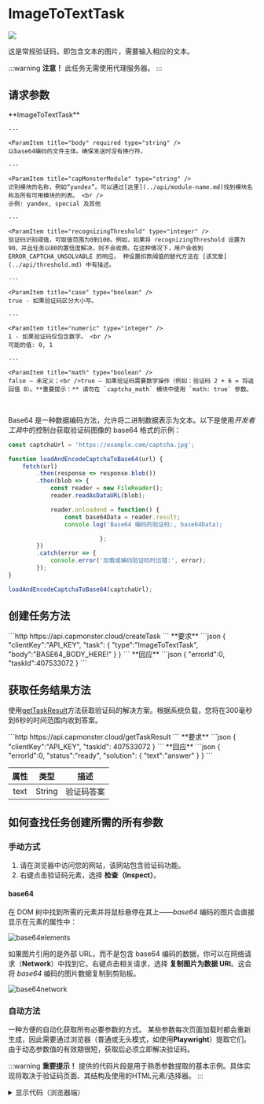 ﻿---
sidebar_position: 10
sidebar_label: ImageToTextTask
---


<ArticleHead slug="captchas/image-to-text" />

# ImageToTextTask

<PriceBlockWrap>
  <PriceBlock captchaId="text"/>
</PriceBlockWrap>

![](./images/image-to-text/text-captcha-2.png)

这是常规验证码，即包含文本的图片，需要输入相应的文本。

:::warning **注意！**
此任务无需使用代理服务器。
:::


## 请求参数
<TabItem value="proxyless" label="RecaptchaV2EnterpriseTaskProxyless (without proxy)" default className="bordered-panel">
    <ParamItem title="type" required type="string" />
    **ImageToTextTask**

    ---

    <ParamItem title="body" required type="string" />
    以base64编码的文件主体。确保发送时没有换行符。

    ---

    <ParamItem title="capMonsterModule" type="string" />
    识别模块的名称，例如“yandex”。可以通过[这里](../api/module-name.md)找到模块名称及所有可用模块的列表。 <br />
    示例: yandex, special 及其他

    ---

    <ParamItem title="recognizingThreshold" type="integer" />
    验证码识别阈值，可取值范围为0到100。例如，如果将 recognizingThreshold 设置为90，并且任务以80的置信度解决，则不会收费。在这种情况下，用户会收到 ERROR_CAPTCHA_UNSOLVABLE 的响应。 种设置扣款阈值的替代方法在 [该文章](../api/threshold.md) 中有描述。

    ---

    <ParamItem title="case" type="boolean" />
    true - 如果验证码区分大小写。

    ---

    <ParamItem title="numeric" type="integer" />
    1 - 如果验证码仅包含数字。 <br />
    可能的值: 0, 1

    ---

    <ParamItem title="math" type="boolean" />
    false — 未定义；<br />true — 如果验证码需要数学操作（例如：验证码 2 + 6 = 将返回值 8）。**重要提示：** 请勿在 `captcha_math` 模块中使用 `math: true` 参数。
</TabItem>

<br />

Base64 是一种数据编码方法，允许将二进制数据表示为文本。以下是使用*开发者工具*中的控制台获取验证码图像的 base64 格式的示例：

```JavaScript
const captchaUrl = 'https://example.com/captcha.jpg';

function loadAndEncodeCaptchaToBase64(url) {
    fetch(url)
        .then(response => response.blob())
        .then(blob => {
            const reader = new FileReader();
            reader.readAsDataURL(blob);

            reader.onloadend = function() {
                const base64Data = reader.result;                
                console.log('Base64 编码的验证码:, base64Data);

                          };
        })
        .catch(error => {
            console.error('加载或编码验证码时出错:', error);
        });
}

loadAndEncodeCaptchaToBase64(captchaUrl);

```


## 创建任务方法 

<TabItem value="proxyless" label="RecaptchaV2TaskProxyless (without proxy)" default className="method-panel">
	<MethodItem>
		```http
		https://api.capmonster.cloud/createTask
		```
	</MethodItem>
	<MethodDescription>
		**要求**
		```json
		{
		  "clientKey":"API_KEY",
		  "task": {
			"type":"ImageToTextTask",
			"body":"BASE64_BODY_HERE!"
		  }
		}
		```
		**回应**
		```json
		{
		  "errorId":0,
		  "taskId":407533072
		}
		```
	</MethodDescription>
</TabItem>


## 获取任务结果方法
使用[getTaskResult](../api/methods/get-task-result.md)方法获取验证码的解决方案。根据系统负载，您将在300毫秒到6秒的时间范围内收到答案。

<TabItem value="proxyless" label="GeeTestTaskProxyless (without proxy)" default className="method-panel-full">
	<MethodItem>
		```http
		https://api.capmonster.cloud/getTaskResult
		```
	</MethodItem>
	<MethodDescription>
		**要求**
		```json
		{
		  "clientKey":"API_KEY",
		  "taskId": 407533072
		}
		```
		**回应**
		```json
		{
		  "errorId":0,
		  "status":"ready",
		  "solution": {
			"text":"answer"
		  }
		}
		```
	</MethodDescription>
</TabItem>

<br />

|**属性**|**类型**|**描述**|
| :-: | :-: | :-: |
|text|String|验证码答案|

## 如何查找任务创建所需的所有参数

### 手动方式

1. 请在浏览器中访问您的网站，该网站包含验证码功能。
2. 右键点击验证码元素，选择 **检查（Inspect）**。

#### base64

在 DOM 树中找到所需的元素并将鼠标悬停在其上——*base64* 编码的图片会直接显示在元素的属性中：

![base64elements](images\image-to-text\base64-elements.png)

如果图片引用的是外部 URL，而不是包含 base64 编码的数据，你可以在网络请求（**Network**）中找到它。右键点击相关请求，选择 **复制图片为数据 URI**。这会将 *base64* 编码的图片数据复制到剪贴板。

![base64network](images\image-to-text\base64-network.png)

### 自动方法

一种方便的自动化获取所有必要参数的方式。
某些参数每次页面加载时都会重新生成，因此需要通过浏览器（普通或无头模式，如使用**Playwright**）提取它们。
由于动态参数值的有效期很短，获取后必须立即解决验证码。

:::warning **重要提示！**
提供的代码片段是用于熟悉参数提取的基本示例。具体实现将取决于验证码页面、其结构及使用的HTML元素/选择器。
:::

<Tabs className="full-width-tabs filled-tabs request-tabs">
  <TabItem value="js" label="JavaScript" default className="method-panel">
    <details>
      <summary>显示代码（浏览器端）</summary>
      ```js
      (async () => {
        const img = document.querySelector('img'); // 示例选择器

        const imageUrl = img.src;

        const response = await fetch(imageUrl);

        if (!response.ok) {
          throw new Error("加载图片失败");
        }

        const buffer = await response.arrayBuffer();

        // 将二进制数据转换为 base64
        const base64Image = btoa(String.fromCharCode(...new Uint8Array(buffer)));

        console.log(base64Image); 
      })();
      ```
    </details>

    <details>
      <summary>显示代码（Node.js）</summary>
      ```js
      (async () => {
        const imageUrl = "https://example/img/.jpg"; // 图片 URL

        const response = await fetch(imageUrl);

        if (!response.ok) {
          throw new Error("加载图片失败");
        }

        const buffer = await response.arrayBuffer();

        // 转换数据为 base64
        const base64Image = Buffer.from(buffer).toString("base64");

        console.log(base64Image);
      })();
      ```
    </details>
  </TabItem>

  <TabItem value="python" label="Python" className="method-panel">
    <details>
      <summary>显示代码</summary>
      ```python
      import requests
      import base64

      # 图片 URL
      image_url = "https://example/img.jpg"

      response = requests.get(image_url)

      if response.status_code == 200:
          # 将图片二进制数据转换为 base64
          base64_image = base64.b64encode(response.content).decode('utf-8')

          print(base64_image)
      else:
          print("加载图片失败")
      ```
    </details>
  </TabItem>

  <TabItem value="csharp" label="C#" className="method-panel">
    <details>
      <summary>显示代码</summary>
      ```csharp
      using System;
      using System.Net.Http;
      using System.Threading.Tasks;

      class Program
      {
          static async Task Main(string[] args)
          {
              // 图片 URL
              string imageUrl = "https://example/img.jpg";

              using (HttpClient client = new HttpClient())
              {
                  try
                  {
                      byte[] imageBytes = await client.GetByteArrayAsync(imageUrl);

                      // 将图片二进制数据转换为 base64
                      string base64Image = Convert.ToBase64String(imageBytes);

                      Console.WriteLine(base64Image);
                  }
                  catch (Exception ex)
                  {
                      Console.WriteLine("加载图片失败: " + ex.Message);
                  }
              }
          }
      }
      ```
    </details>
  </TabItem>
</Tabs>

## 使用 SDK 库

<Tabs className="full-width-tabs filled-tabs request-tabs" groupId="captcha-type">
  <TabItem value="js" label="JavaScript" default className="method-panel">
    ```js
    // https://github.com/ZennoLab/capmonstercloud-client-js

    import { CapMonsterCloudClientFactory, ClientOptions, ImageToTextRequest } from '@zennolab_com/capmonstercloud-client';

    document.addEventListener('DOMContentLoaded', async () => {
      const cmcClient = CapMonsterCloudClientFactory.Create(new ClientOptions({ clientKey: '<你的 capmonster.cloud API key>' }));
      console.log(await cmcClient.getBalance());

      const imageToTextRequest = new ImageToTextRequest({
        body: 'some base64 body', // 替换为正确的值
        CapMonsterModule: CapMonsterModules.YandexWave,
        Case: true,
        numeric: 1,
        recognizingThreshold: 65,
        math: false,
      });

      console.log(await cmcClient.Solve(imageToTextRequest));
    });
    ```
  </TabItem>

  <TabItem value="python" label="Python" className="method-panel">
    ```python
    # https://github.com/ZennoLab/capmonstercloud-client-python

    import asyncio
    import base64
    from capmonstercloudclient import CapMonsterClient, ClientOptions
    from capmonstercloudclient.requests import ImageToTextRequest

    client_options = ClientOptions(api_key="your_api_key")  # 你的 CapMonster Cloud API key
    cap_monster_client = CapMonsterClient(options=client_options)

    image_base64 = "/9j/4AAQSkZJRgABAQAAAQABAAD/2wBDAAgGBgc…wwzqR4U/yZ//Z" # 替换为正确的值

    image_bytes = base64.b64decode(image_base64)

    image_to_text_request = ImageToTextRequest(
        image_bytes=image_bytes,
        module_name=None,
        threshold=50,      
        case=True,         
        numeric=0,         
        math=False         
    )

    async def solve_captcha():
        return await cap_monster_client.solve_captcha(image_to_text_request)

    responses = asyncio.run(solve_captcha())
    print(responses)
    ```
  </TabItem>

  <TabItem value="csharp" label="C#" className="method-panel">
    ```csharp
    // https://github.com/ZennoLab/capmonstercloud-client-dotnet

    using Zennolab.CapMonsterCloud.Requests;
    using Zennolab.CapMonsterCloud;

    class Program
    {
        static async Task Main(string[] args)
        {
            var clientOptions = new ClientOptions
            {
                ClientKey = "your_api_key" // 你的 CapMonster Cloud API key
            };

            var cmCloudClient = CapMonsterCloudClientFactory.Create(clientOptions);

            var imageToTextRequest = new ImageToTextRequest
            {
                Body = "/9j/4AAQSkZJRgABAQAAAQABA...hMjIyMjIyMjIyMjIyMj", // 替换为正确的值
                CapMonsterModule = "None",  
                RecognizingThreshold = 70, 
                CaseSensitive = true,
                Numeric = false, 
                Math = false
            };

            var imageToTextResult = await cmCloudClient.SolveAsync(imageToTextRequest);

            Console.WriteLine("验证码结果: " + imageToTextResult.Solution.Value);
        }
    }
    ```
  </TabItem>
</Tabs>
